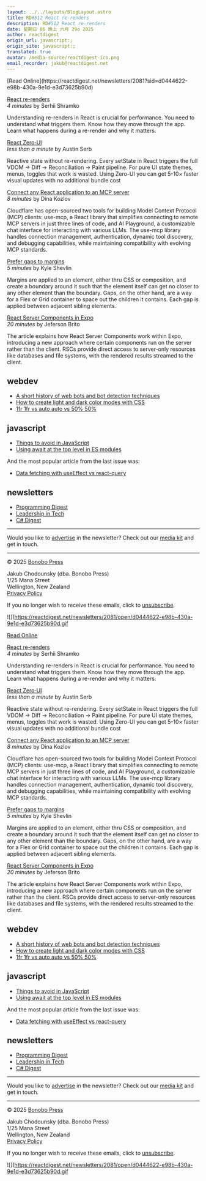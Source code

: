 ```yaml
---
layout: ../../layouts/BlogLayout.astro
title: RD#512 React re-renders
description: RD#512 React re-renders
date: 星期日 06 晚上 六月 29o 2025
author: reactdigest
origin_url: javascript:;
origin_site: javascript:;
translated: true
avatar: /media-source/reactdigest-ico.png
email_recorder: jakub@reactdigest.net
---
```



<Reference client:only="react" title="RD#512 React re-renders" url="javascript:;" />

<Detail client:only="react">
	[Read Online](https://reactdigest.net/newsletters/2081?sid=d0444622-e98b-430a-9e1d-e3d73625b90d)

[React re-renders](https://reactdigest.net/links/19654/d0444622-e98b-430a-9e1d-e3d73625b90d/email)  
_4 minutes_ by Serhii Shramko

Understanding re-renders in React is crucial for performance. You need to understand what triggers them. Know how they move through the app. Learn what happens during a re-render and why it matters.

[React Zero‑UI](https://reactdigest.net/links/19655/d0444622-e98b-430a-9e1d-e3d73625b90d/email)  
_less than a minute_ by Austin Serb

Reactive state without re-rendering. Every setState in React triggers the full VDOM → Diff → Reconciliation → Paint pipeline. For pure UI state themes, menus, toggles that work is wasted. Using Zero-UI you can get 5-10× faster visual updates with no additional bundle cost

[Connect any React application to an MCP server](https://reactdigest.net/links/19656/d0444622-e98b-430a-9e1d-e3d73625b90d/email)  
_8 minutes_ by Dina Kozlov

Cloudflare has open-sourced two tools for building Model Context Protocol (MCP) clients: use-mcp, a React library that simplifies connecting to remote MCP servers in just three lines of code, and AI Playground, a customizable chat interface for interacting with various LLMs. The use-mcp library handles connection management, authentication, dynamic tool discovery, and debugging capabilities, while maintaining compatibility with evolving MCP standards.

[Prefer gaps to margins](https://reactdigest.net/links/19657/d0444622-e98b-430a-9e1d-e3d73625b90d/email)  
_5 minutes_ by Kyle Shevlin

Margins are applied to an element, either thru CSS or composition, and create a boundary around it such that the element itself can get no closer to any other element than the boundary. Gaps, on the other hand, are a way for a Flex or Grid container to space out the children it contains. Each gap is applied between adjacent sibling elements.

[React Server Components in Expo](https://reactdigest.net/links/19658/d0444622-e98b-430a-9e1d-e3d73625b90d/email)  
_20 minutes_ by Jeferson Brito

The article explains how React Server Components work within Expo, introducing a new approach where certain components run on the server rather than the client. RSCs provide direct access to server-only resources like databases and file systems, with the rendered results streamed to the client.

## webdev

*   [A short history of web bots and bot detection techniques](https://reactdigest.net/links/19659/d0444622-e98b-430a-9e1d-e3d73625b90d/email)
*   [How to create light and dark color modes with CSS](https://reactdigest.net/links/19660/d0444622-e98b-430a-9e1d-e3d73625b90d/email)
*   [1fr 1fr vs auto auto vs 50% 50%](https://reactdigest.net/links/19661/d0444622-e98b-430a-9e1d-e3d73625b90d/email)

## javascript

*   [Things to avoid in JavaScript](https://reactdigest.net/links/19662/d0444622-e98b-430a-9e1d-e3d73625b90d/email)
*   [Using await at the top level in ES modules](https://reactdigest.net/links/19663/d0444622-e98b-430a-9e1d-e3d73625b90d/email)

And the most popular article from the last issue was:

*   [Data fetching with useEffect vs react-query](https://reactdigest.net/links/19664/d0444622-e98b-430a-9e1d-e3d73625b90d/email)

## newsletters

*   [Programming Digest](https://programmingdigest.net/?utm_medium=campaign&utm_source=react)
*   [Leadership in Tech](https://leadershipintech.com/?utm_medium=campaign&utm_source=react)
*   [C# Digest](https://csharpdigest.net/?utm_medium=campaign&utm_source=react)

* * *

Would you like to [advertise](https://bonobopress.com/) in the newsletter? Check out our [media kit](https://bonobopress.com/media-kit/) and get in touch.

* * *

© 2025 [Bonobo Press](https://bonobopress.com/)

Jakub Chodounsky (dba. Bonobo Press)  
1/25 Mana Street  
Wellington, New Zealand  
[Privacy Policy](https://reactdigest.net/privacy)

If you no longer wish to receive these emails, click to [unsubscribe](https://reactdigest.net/subscribers/d0444622-e98b-430a-9e1d-e3d73625b90d/unsubscribe).

![](https://reactdigest.net/newsletters/2081/open/d0444622-e98b-430a-9e1d-e3d73625b90d.gif
</Detail>

[Read Online](https://reactdigest.net/newsletters/2081?sid=d0444622-e98b-430a-9e1d-e3d73625b90d)

[React re-renders](https://reactdigest.net/links/19654/d0444622-e98b-430a-9e1d-e3d73625b90d/email)\
*4 minutes* by Serhii Shramko

Understanding re-renders in React is crucial for performance. You need to understand what triggers them. Know how they move through the app. Learn what happens during a re-render and why it matters.

[React Zero‑UI](https://reactdigest.net/links/19655/d0444622-e98b-430a-9e1d-e3d73625b90d/email)\
*less than a minute* by Austin Serb

Reactive state without re-rendering. Every setState in React triggers the full VDOM → Diff → Reconciliation → Paint pipeline. For pure UI state themes, menus, toggles that work is wasted. Using Zero-UI you can get 5-10× faster visual updates with no additional bundle cost

[Connect any React application to an MCP server](https://reactdigest.net/links/19656/d0444622-e98b-430a-9e1d-e3d73625b90d/email)\
*8 minutes* by Dina Kozlov

Cloudflare has open-sourced two tools for building Model Context Protocol (MCP) clients: use-mcp, a React library that simplifies connecting to remote MCP servers in just three lines of code, and AI Playground, a customizable chat interface for interacting with various LLMs. The use-mcp library handles connection management, authentication, dynamic tool discovery, and debugging capabilities, while maintaining compatibility with evolving MCP standards.

[Prefer gaps to margins](https://reactdigest.net/links/19657/d0444622-e98b-430a-9e1d-e3d73625b90d/email)\
*5 minutes* by Kyle Shevlin

Margins are applied to an element, either thru CSS or composition, and create a boundary around it such that the element itself can get no closer to any other element than the boundary. Gaps, on the other hand, are a way for a Flex or Grid container to space out the children it contains. Each gap is applied between adjacent sibling elements.

[React Server Components in Expo](https://reactdigest.net/links/19658/d0444622-e98b-430a-9e1d-e3d73625b90d/email)\
*20 minutes* by Jeferson Brito

The article explains how React Server Components work within Expo, introducing a new approach where certain components run on the server rather than the client. RSCs provide direct access to server-only resources like databases and file systems, with the rendered results streamed to the client.

## webdev

* [A short history of web bots and bot detection techniques](https://reactdigest.net/links/19659/d0444622-e98b-430a-9e1d-e3d73625b90d/email)
* [How to create light and dark color modes with CSS](https://reactdigest.net/links/19660/d0444622-e98b-430a-9e1d-e3d73625b90d/email)
* [1fr 1fr vs auto auto vs 50% 50%](https://reactdigest.net/links/19661/d0444622-e98b-430a-9e1d-e3d73625b90d/email)

## javascript

* [Things to avoid in JavaScript](https://reactdigest.net/links/19662/d0444622-e98b-430a-9e1d-e3d73625b90d/email)
* [Using await at the top level in ES modules](https://reactdigest.net/links/19663/d0444622-e98b-430a-9e1d-e3d73625b90d/email)

And the most popular article from the last issue was:

* [Data fetching with useEffect vs react-query](https://reactdigest.net/links/19664/d0444622-e98b-430a-9e1d-e3d73625b90d/email)

## newsletters

* [Programming Digest](https://programmingdigest.net/?utm_medium=campaign\&utm_source=react)
* [Leadership in Tech](https://leadershipintech.com/?utm_medium=campaign\&utm_source=react)
* [C# Digest](https://csharpdigest.net/?utm_medium=campaign\&utm_source=react)

***

Would you like to [advertise](https://bonobopress.com/) in the newsletter? Check out our [media kit](https://bonobopress.com/media-kit/) and get in touch.

***

© 2025 [Bonobo Press](https://bonobopress.com/)

Jakub Chodounsky (dba. Bonobo Press)\
1/25 Mana Street\
Wellington, New Zealand\
[Privacy Policy](https://reactdigest.net/privacy)

If you no longer wish to receive these emails, click to [unsubscribe](https://reactdigest.net/subscribers/d0444622-e98b-430a-9e1d-e3d73625b90d/unsubscribe).

!\[]\(https://reactdigest.net/newsletters/2081/open/d0444622-e98b-430a-9e1d-e3d73625b90d.gif


